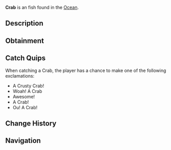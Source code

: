 {{FishInfobox
|image          = Crab.png
|rarity         = Uncommon
|sea            = First Sea
|location       = [[Ocean]]
|sublocation    = 
|sources        = Crab Cage, Fish Barrel
|radar_location = 
|xp             = 50
|weather        = 
|time           = 
|season         = Spring, Autumn
|bait           = 
|base_weight    = 1.4
|base_value     = 100
|weight_range   = 0.8
|base_chance    = 40
|base_resil     = 90
}}
'''Crab''' is an {{Rarity|Uncommon}} fish found in the [[Ocean]].

== Description ==
{{Description|Crabs are cute crustaceans that search the ocean floor for food. They can be found in plenty of ocean regions. Be careful, some can have harshly strong claws.|Bestiary Entry}}

== Obtainment ==
{{Description|Can be caught while cage fishing in open oceans.|Bestiary Hint}}

== Catch Quips ==
When catching a Crab, the player has a chance to make one of the following exclamations:
* A Crusty Crab!
* Woah! A Crab
* Awesome!
* A Crab!
* Ou! A Crab!

== Change History ==
{{Change History|{{subst:Current Version}}}}

== Navigation ==
{{Fish Navbox|Ocean}}